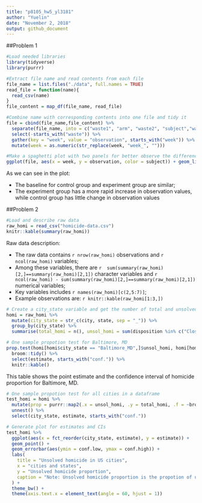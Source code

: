 ```yaml
---
title: "p8105_hw5_yl3181"
author: "Yuelin"
date: "November 2, 2018"
output: github_document
---
```



##Problem 1
```r
#Load needed libraries
library(tidyverse)
library(purrr)
```

```r
#Extract file name and read contents from each file
file_name = list.files("./data", full.names = TRUE)
read_file = function(name){
  read_csv(name)
}
file_content = map_df(file_name, read_file)

#Combine name with corresponding contents into one file and tidy it
file = cbind(file_name,file_content) %>%
  separate(file_name, into = c("waste1", "arm", "waste2", "subject","waste3"), sep = c(7,10,11,13)) %>% 
  select(-starts_with("waste")) %>% 
  gather(key = "week", value = "observation", starts_with("week")) %>% 
  mutate(week = as.numeric(str_replace(week, "week_", "")))
```

```r
#Make a spaghetti plot with two panels for better observe the difference
ggplot(file, aes(x = week, y = observation, color = subject)) + geom_line() + facet_grid(~arm)
```

As we can see in the plot: 

+ The baseline for control group and experiment group are similar;
+ The experiment group has a more rapid increase in observation values, while control group has little change in observation values


##Problem 2

```r
#Load and describe raw data
raw_homi = read_csv("homicide-data.csv")
knitr::kable(summary(raw_homi))
```

Raw data description:

+ The raw data contains `r nrow(raw_homi)` observations and `r ncol(raw_homi)` variables;
+ Among these variables, there are `r  sum(summary(raw_homi)[2,]==summary(raw_homi)[2,1])` character variables and `r ncol(raw_homi) - sum(summary(raw_homi)[2,]==summary(raw_homi)[2,1])` numerical variables;
+ Key variables includes `r names(raw_homi)[c(2,5:7)]`;
+ Example observations are: `r knitr::kable(raw_homi[1:3,])`


```r
# Create a city_state variable and get the number of total and unsolved homicides
homi = raw_homi %>% 
  mutate(city_state = str_c(city, state, sep = "_")) %>% 
  group_by(city_state) %>% 
  summarise(total_homi = n(), unsol_homi = sum(disposition %in% c("Closed without arrest", "Open/No arrest")))

# One sample propotion test for Baltimore, MD
prop.test(homi[homi$city_state == "Baltimore_MD",]$unsol_homi, homi[homi$city_state == "Baltimore_MD",]$total_homi) %>% 
  broom::tidy() %>% 
  select(estimate, starts_with("conf.")) %>% 
  knitr::kable()
```

This table shows the point estimate and the confidence interval of homicide proportion for Baltimore, MD.

```r
# One sample propotion test for all cities in a dataframe
test_homi = homi %>% 
  mutate(prop = purrr::map2(.x = unsol_homi, .y = total_homi, .f = ~broom::tidy(prop.test(.x, .y)))) %>%
  unnest() %>% 
  select(city_state, estimate, starts_with("conf."))

# Generate plot for estimates and CIs
test_homi %>% 
  ggplot(aes(x = fct_reorder(city_state, estimate), y = estimate)) + 
  geom_point() + 
  geom_errorbar(aes(ymin = conf.low, ymax = conf.high)) +
  labs(
    title = "Unsolved homicide in US cities",
    x = "cities and states",
    y = "Unsolved homicide proportion",
    caption = "Note: Unsolved homicide proportion is the propotion of unsolved homicide / all homicide cases"
  ) + 
  theme_bw() +
  theme(axis.text.x = element_text(angle = 60, hjust = 1))
```


